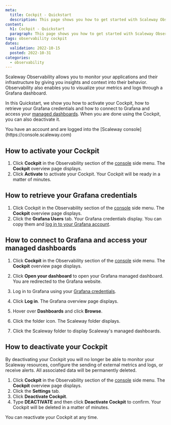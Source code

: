 ```yaml
---
meta:
  title: Cockpit - Quickstart
  description: This page shows you how to get started with Scaleway Observability.
content:
  h1: Cockpit - Quickstart
  paragraph: This page shows you how to get started with Scaleway Observability.
tags: observability cockpit 
dates:
  validation: 2022-10-15
  posted: 2022-10-31
categories:
  - observability
---
```


Scaleway Observability allows you to monitor your applications and their infrastructure by giving you insights and context into their behavior. Observability also enables you to visualize your metrics and logs through a Grafana dashboard.

In this Quickstart, we show you how to activate your Cockpit, how to retrieve your Grafana credentials and how to connect to Grafana and access your [managed dashboards](/observability/cockpit/concepts/#managed-dashboards). When you are done using the Cockpit, you can also deactivate it.

<Message type="requirement">
  You have an account and are logged into the [Scaleway console](https://console.scaleway.com)
</Message>

## How to activate your Cockpit

1. Click **Cockpit** in the Observability section of the [console](https://console.scaleway.com/) side menu. The **Cockpit** overview page displays.
2. Click **Activate** to activate your Cockpit. Your Cockpit will be ready in a matter of minutes.


## How to retrieve your Grafana credentials

1. Click Cockpit in the Observability section of the [console](https://console.scaleway.com/) side menu. The **Cockpit** overview page displays.
2. Click the **Grafana Users** tab. Your Grafana credentials display. You can copy them and [log in to your Grafana account](/observability/cockpit/how-to/access-grafana-and-managed-dashboards/).

## How to connect to Grafana and access your managed dashboards

1. Click **Cockpit** in the Observability section of the [console](https://console.scaleway.com/) side menu. The **Cockpit** overview page displays.
2. Click **Open your dashboard** to open your Grafana managed dashboard. You are redirected to the Grafana website.
3. Log in to Grafana using your [Grafana credentials](/observability/cockpit/how-to/retrieve-grafana-credentials/).

4. Click **Log in**. The Grafana overview page displays.
5. Hover over **Dashboards** and click **Browse**.
    <Lightbox src="scaleway_grafana_browse.webp" alt="" />
6. Click the folder icon. The Scaleway folder displays.
7. Click the Scaleway folder to display Scaleway's managed dashboards.

## How to deactivate your Cockpit

<Message type="important">
 By deactivating your Cockpit you will no longer be able to monitor your Scaleway resources, configure the sending of external metrics and logs, or receive alerts. All associated data will be permanently deleted.
</Message>


1. Click **Cockpit** in the Observability section of the [console](https://console.scaleway.com/) side menu. The **Cockpit** overview page displays.
2. Click the **Settings** tab.
3. Click **Deactivate Cockpit**.
4. Type **DEACTIVATE** and then click **Deactivate Cockpit** to confirm. Your Cockpit will be deleted in a matter of minutes.

<Message type="note">
 You can reactivate your Cockpit at any time.
</Message>

